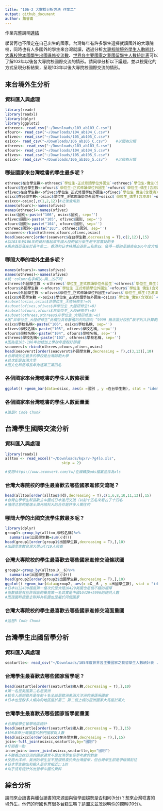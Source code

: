 ```yaml
---
title: "106-2 大數據分析方法 作業二"
output: github_document
author: 蕭睿甫
---
```


作業完整說明[連結](https://docs.google.com/document/d/1aLGSsGXhgOVgwzSg9JdaNz2qGPQJSoupDAQownkGf_I/edit?usp=sharing)

學習再也不限定在自己出生的國家，台灣每年有許多學生選擇就讀國外的大專院校，同時也有人多國外的學生來台灣就讀，透過分析[大專校院境外學生人數統計](https://data.gov.tw/dataset/6289)、[大專校院本國學生出國進修交流數](https://data.gov.tw/dataset/24730)、[世界各主要國家之我國留學生人數統計表](https://ws.moe.edu.tw/Download.ashx?u=C099358C81D4876CC7586B178A6BD6D5062C39FB76BDE7EC7685C1A3C0846BCDD2B4F4C2FE907C3E7E96F97D24487065577A728C59D4D9A4ECDFF432EA5A114C8B01E4AFECC637696DE4DAECA03BB417&n=4E402A02CE6F0B6C1B3C7E89FDA1FAD0B5DDFA6F3DA74E2DA06AE927F09433CFBC07A1910C169A1845D8EB78BD7D60D7414F74617F2A6B71DC86D17C9DA3781394EF5794EEA7363C&icon=..csv)可以了解103年以後各大專院校國際交流的情形。請同學分析以下議題，並以視覺化的方式呈現分析結果，呈現103年以後大專院校國際交流的情形。



## 來台境外生分析
### 資料匯入與處理
```r
library(readr)
library(readxl)
library(dplyr)
library(ggplot2) 
othreec<- read_csv("~/Downloads/103_ab103_C.csv")
ofourc<- read_csv("~/Downloads/104_ab104_C.csv")
ofivec<- read_csv("~/Downloads/105_ab105_C.csv")
osixc<- read_csv("~/Downloads/106_ab105_C.csv")    #以國為分類
othrees<- read_csv("~/Downloads/103_ab103_S.csv")
ofours<- read_csv("~/Downloads/104_ab104_S.csv")
ofives<- read_csv("~/Downloads/105_ab105_S.csv")
osixs<- read_csv("~/Downloads/106_ab105_S.csv")    #以校為分類
```

### 哪些國家來台灣唸書的學生最多呢？ 
```r
othreec$在台學生數<-othreec$`學位生-正式修讀學位外國生`+othreec$`學位生-僑生(含港澳)`+othreec$`學位生-正式修讀學位陸生`+othreec$`非學位生-外國交換生`+othreec$`非學位生-外國短期研習及個人選讀`+othreec$`非學位生-大專附設華語文中心學生`+othreec$`非學位生-大陸研修生`+othreec$`非學位生-海青班`+othreec$境外專班
ofourc$在台學生數<-ofourc$`學位生-正式修讀學位外國生`+ofourc$`學位生-僑生(含港澳)`+ofourc$`學位生-正式修讀學位陸生`+ofourc$`非學位生-外國交換生`+ofourc$`非學位生-外國短期研習及個人選讀`+ofourc$`非學位生-大專附設華語文中心學生`+ofourc$`非學位生-大陸研修生`+ofourc$`非學位生-海青班`+ofourc$境外專班
ofivec$在台學生數<-ofivec$學位生_正式修讀學位外國生+ofivec$`學位生_僑生(含港澳)`+ofivec$學位生_正式修讀學位陸生+ofivec$非學位生_外國交換生+ofivec$非學位生_外國短期研習及個人選讀+ofivec$非學位生_大專附設華語文中心學生+ofivec$非學位生_大陸研修生+ofivec$非學位生_海青班+ofivec$境外專班
osixc$在台學生數<-osixc$學位生_正式修讀學位外國生+osixc$`學位生_僑生(含港澳)`+osixc$學位生_正式修讀學位陸生+osixc$非學位生_外國交換生+osixc$非學位生_外國短期研習及個人選讀+osixc$非學位生_大專附設華語文中心學生+osixc$非學位生_大陸研修生+osixc$非學位生_海青班+osixc$境外專班
osixcc<-osixc[,c(1,2,12)]#之後會用到
names(ofourc)<-names(ofivec)
names(othreec)<-names(ofivec)
osixc$國別<-paste("106", osixc$國別, sep='')
ofivec$國別<-paste("105", ofivec$國別, sep='')
ofourc$國別<-paste("104", ofourc$國別, sep='')
othreec$國別<-paste("103", othreec$國別, sep='')
seaoverc<-rbind(othreec,ofourc,ofivec,osixc)
head(seaoverc[order(seaoverc$在台學生數,decreasing = T),c(2,12)],15)
#以103年到106年的資料看起來中國大陸的留台學生是不容置疑的多
#馬來西亞落座於長年第二，香港和日本持續追逐第三和第四，值得一提的是越南在106年度大幅提高了留學的人數
```

### 哪間大學的境外生最多呢？
```r
names(ofours)<-names(ofives)
names(othrees)<-names(ofives)
#統一column名字解決-與＿的不同
othrees$外國學生數 <-othrees$`學位生_正式修讀學位外國生`+othrees$`學位生_僑生(含港澳)`+othrees$`學位生_正式修讀學位陸生`+othrees$`非學位生_外國交換生`+othrees$`非學位生_外國短期研習及個人選讀`+othrees$`非學位生_大專附設華語文中心學生`+othrees$`非學位生_海青班`+othrees$境外專班
ofours$外國學生數 <-ofours$`學位生_正式修讀學位外國生`+ofours$`學位生_僑生(含港澳)`+ofours$`學位生_正式修讀學位陸生`+ofours$`非學位生_外國交換生`+ofours$`非學位生_外國短期研習及個人選讀`+ofours$`非學位生_大專附設華語文中心學生`+ofours$`非學位生_海青班`+ofours$境外專班
ofives$外國學生數 <-ofives$學位生_正式修讀學位外國生+ofives$`學位生_僑生(含港澳)`+ofives$學位生_正式修讀學位陸生+ofives$非學位生_外國交換生+ofives$非學位生_外國短期研習及個人選讀+ofives$非學位生_大專附設華語文中心學生+ofives$非學位生_海青班+ofives$境外專班
osixs$外國學生數 <-osixs$學位生_正式修讀學位外國生+osixs$`學位生_僑生(含港澳)`+osixs$學位生_正式修讀學位陸生+osixs$非學位生_外國交換生+osixs$非學位生_外國短期研習及個人選讀+osixs$非學位生_大專附設華語文中心學生+osixs$非學位生_海青班+osixs$境外專班
#subset(osixs,osixs$非學位生_大陸研修生!=0)
#subset(ofives,ofives$非學位生_大陸研修生!=0)
#subset(ofours,ofours$非學位生_大陸研修生!=0)
#subset(othrees,othrees$非學位生_大陸研修生!=0)
#因“非學位生_大陸研修生”此欄位具有數值的列均指向 “9999 無法區分校別”故不列入計算範圍
osixs$學校名稱<-paste("106", osixs$學校名稱, sep='')
ofives$學校名稱<-paste("105", ofives$學校名稱, sep='')
ofours$學校名稱<-paste("104", ofours$學校名稱, sep='')
othrees$學校名稱<-paste("103", othrees$學校名稱, sep='')
#因為是103-106年加總加上學校年度較好辨識
seaoverst<-rbind(othrees,ofours,ofives,osixs)
head(seaoverst[order(seaoverst$外國學生數,decreasing = T),c(3,13)],10)
#台灣境外生最多的學校是台灣師範大學
#其次即是台灣大學
#而文化和銘傳長年角逐第三第四名
```

### 各個國家來台灣唸書的學生人數條狀圖
```r
ggplot() +geom_bar(data=osixc, aes(x =國別 , y =在台學生數), stat = "identity")

```

### 各個國家來台灣唸書的學生人數面量圖
```r
#這是R Code Chunk
```

## 台灣學生國際交流分析

### 資料匯入與處理
```r
library(readxl)
alltoo <- read_excel("~/Downloads/kqxrv-7g4lo.xls", 
                          skip = 2)

#使用https://www.aconvert.com/tw/在線轉換ods檔案並存為xls
```

### 台灣大專院校的學生最喜歡去哪些國家進修交流呢？
```r
head(alltoo[order(alltoo$小計,decreasing = T),c(1,6,8,10,11,13)],15)
#台灣在學學生較喜歡去中國或日本進行交流（以前十五名來看占了十四名
#值得注意的是瑞士與元培科大的合作是許多人嚮往的
```

### 哪間大學的出國交流學生數最多呢？
```r
library(dplyr)
group1<-group_by(alltoo,學校名稱)%>%
  summarise(出國學生數=sum(小計))
head(group1[order(group1$出國學生數,decreasing = T),],10)
#出國學生數台灣大學以4719人居首
```

### 台灣大專院校的學生最喜歡去哪些國家進修交流條狀圖
```r
group2<-group_by(alltoo,X__6)%>%
  summarise(出國學生數=sum(小計))
head(group2[order(group2$出國學生數,decreasing = T),],10)
ggplot() +geom_bar(data=group2, aes(x =X__6 , y =出國學生數), stat = "identity")
#日本以12430穩居第一僅次於是大陸10429美國也是個不錯的選擇
#但數據是有些許瑕疵的畢竟第一名其實是中國10429+5996的總共人數
#而德國和德意志聯邦共和國也是屬於同個國家
```

### 台灣大專院校的學生最喜歡去哪些國家進修交流面量圖
```r
#這是R Code Chunk
```

## 台灣學生出國留學分析

### 資料匯入與處理
```r
seaturtle<- read_csv("~/Downloads/105年度世界各主要國家之我留學生人數統計表 .csv")
```

### 台灣學生最喜歡去哪些國家留學呢？
```r
head(seaturtle[order(seaturtle$總人數,decreasing = T),],10)
#第一名是美國第二名是澳洲
#較令人感到意外是在前十名全部是歐洲美洲大洋洲的英語系國家
#日本也是較多人傾向的地區居於第三 第二個上榜的亞洲國家大馬居於第九
```

### 台灣學生最喜歡去哪些國家留學面量圖
```r
#台灣留學生留學地區統計
head(seaturtle[order(seaturtle$總人數,decreasing = T),],15)
#106年來台灣讀書的熱門國家與人數
head(osixcc[order(osixcc$在台學生數,decreasing = T),],15)
join<-full_join(osixcc,seaturtle,by="國別")
#仔細看一點
innerjoin<-inner_join(osixcc,seaturtle,by="國別")
#不難看出在亞洲的國家通常不是台灣學生留學考慮的對象
#反而大洋洲、美洲的學生並不是很熱衷於來台灣留學，但台灣學生卻是爭破頭前往
#日本學生輸出和輸入是非常相近1:1的
#似乎沒有統計外出留學中國的資料
```

## 綜合分析

請問來台讀書與離台讀書的來源國與留學國趨勢是否相同(5分)？想來台灣唸書的境外生，他們的母國也有很多台籍生嗎？請圖文並茂說明你的觀察(10分)。


